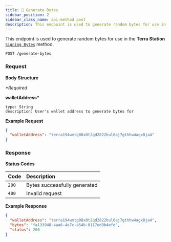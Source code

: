 ```yaml
---
title: 🔣 Generate Bytes
sidebar_position: 2
sidebar_class_name: api-method post
description: This endpoint is used to generate random bytes for use in the **Terra Station** [`Signing Bytes`](https://docs.terra.money/develop/wallet-provider/sign-bytes/) method.
---
```


This endpoint is used to generate random bytes for use in the **Terra Station** [`Signing Bytes`](https://docs.terra.money/develop/wallet-provider/sign-bytes/) method.

```
POST /generate-bytes
```

### Request

**Body Structure**

_\*Required_

**walletAddress\***

    type: String
    description: User's wallet address to generate bytes for

**Example Request**

```json
{
  "walletAddress": "terra194wmtg08x0t2qd2822hul6aj7gthhw4agx8ja4"
}
```

### Response

**Status Codes**

| Code  | Description                  |
| :---- | :--------------------------- |
| `200` | Bytes successfully generated |
| `400` | Invalid request              |

**Example Response**

```json
{
  "walletAddress": "terra194wmtg08x0t2qd2822hul6aj7gthhw4agx8ja4",
  "bytes": "fa133948-4aa6-4e7c-a54b-0117ed9b4efe",
  "status": 200
}
```
